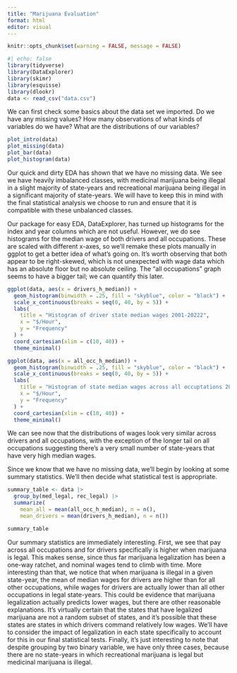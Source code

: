 ```yaml
---
title: "Marijuana Evaluation"
format: html
editor: visual
---
```


```r
knitr::opts_chunk$set(warning = FALSE, message = FALSE)  
```

```r
#| echo: false
library(tidyverse)
library(DataExplorer)
library(skimr)
library(esquisse)
library(dlookr)
data <- read_csv("data.csv")
```

We can first check some basics about the data set we imported. Do we have any missing values? How many observations of what kinds of variables do we have? What are the distributions of our variables?

```r
plot_intro(data)
plot_missing(data)
plot_bar(data)
plot_histogram(data)
```

Our quick and dirty EDA has shown that we have no missing data. We see we have heavily imbalanced classes, with medicinal marijuana being illegal in a slight majority of state-years and recreational marijuana being illegal in a significant majority of state-years. We will have to keep this in mind with the final statistical analysis we choose to run and ensure that it is compatible with these unbalanced classes. 

Our package for easy EDA, DataExplorer, has turned up histograms for the index and year columns which are not useful. However, we do see histograms for the median wage of both drivers and all occupations. These are scaled with different x-axes, so we'll remake these plots manually in ggplot to get a better idea of what's going on. It's worth observing that both appear to be right-skewed, which is not unexpected with wage data which has an absolute floor but no absolute ceiling. The "all occupations" graph seems to have a bigger tail; we can quantify this later. 

```r
ggplot(data, aes(x = drivers_h_median)) +
  geom_histogram(binwidth = .25, fill = "skyblue", color = "black") +
  scale_x_continuous(breaks = seq(0, 40, by = 5)) +
  labs(
    title = "Histogram of driver state median wages 2001-20222",
    x = "$/Hour",
    y = "Frequency"
  ) +
  coord_cartesian(xlim = c(10, 40)) +
  theme_minimal()

ggplot(data, aes(x = all_occ_h_median)) +
  geom_histogram(binwidth = .25, fill = "skyblue", color = "black") +
  scale_x_continuous(breaks = seq(0, 40, by = 5)) +
  labs(
    title = "Histogram of state median wages across all occuptations 2001-20222",
    x = "$/Hour",
    y = "Frequency"
  ) +
  coord_cartesian(xlim = c(10, 40)) +
  theme_minimal()
```

We can see now that the distributions of wages look very similar across drivers and all occupations, with the exception of the longer tail on all occupations suggesting there's a very small number of state-years that have very high median wages. 

Since we know that we have no missing data, we'll begin by looking at some summary statistics. We'll then decide what statistical test is appropriate. 

```r
summary_table <- data |>
  group_by(med_legal, rec_legal) |>
  summarize(
    mean_all = mean(all_occ_h_median), n = n(),
    mean_drivers = mean(drivers_h_median), n = n())

summary_table
```

Our summary statistics are immediately interesting. First, we see that pay across all occupations and for drivers specifically is higher when marijuana is legal. This makes sense, since thus far marijuana legalization has been a one-way ratchet, and nominal wages tend to climb with time. More interesting than that, we notice that when marijuana is illegal in a given state-year, the mean of median wages for drivers are higher than for all other occupations, while wages for drivers are actually lower than all other occupations in legal state-years. This could be evidence that marijuana legalization actually predicts lower wages, but there are other reasonable explanations. It's virtually certain that the states that have legalized marijuana are not a random subset of states, and it's possible that these states are states in which drivers command relatively low wages. We'll have to consider the impact of legalization in each state specifically to account for this in our final statistical tests. Finally, it's just interesting to note that despite grouping by two binary variable, we have only three cases, because there are no state-years in which recreational marijuana is legal but medicinal marijuana is illegal. 